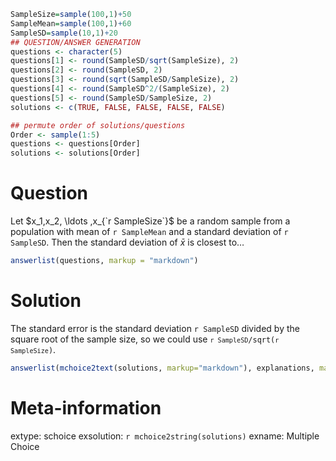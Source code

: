 ```r
SampleSize=sample(100,1)+50
SampleMean=sample(100,1)+60
SampleSD=sample(10,1)+20
## QUESTION/ANSWER GENERATION
questions <- character(5)
questions[1] <- round(SampleSD/sqrt(SampleSize), 2)
questions[2] <- round(SampleSD, 2)
questions[3] <- round(sqrt(SampleSD/SampleSize), 2)
questions[4] <- round(SampleSD^2/(SampleSize), 2)
questions[5] <- round(SampleSD/SampleSize, 2)
solutions <- c(TRUE, FALSE, FALSE, FALSE, FALSE)

## permute order of solutions/questions
Order <- sample(1:5)
questions <- questions[Order]
solutions <- solutions[Order]
```

Question
========

Let $x_1,x_2, \ldots ,x_{`r SampleSize`}$ be a random sample from a population with mean of `r SampleMean` and a
standard deviation of `r SampleSD`. Then the standard deviation of $\bar{x}$ is closest to...

```r
answerlist(questions, markup = "markdown")
```

Solution
========

The standard error is the standard deviation `r SampleSD` divided by the square root of the sample size, so we could use <code>`r SampleSD`/sqrt(`r SampleSize`)</code>.

```r
answerlist(mchoice2text(solutions, markup="markdown"), explanations, markup = "markdown")
```

Meta-information
================
extype: schoice
exsolution: `r mchoice2string(solutions)`
exname: Multiple Choice
